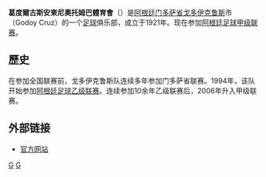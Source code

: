 {{noteTA
|G1=南美球會
|G2=足球
|1=zh-hans:戈多伊克鲁斯体育俱乐部; zh-hk:葛度爾古斯體育會;
|2=zh-hans:戈多伊克鲁斯; zh-hk:葛度爾古斯;
}}
{{Football club infobox
| clubname   = 葛度爾古斯<br />''Godoy Cruz''
| image      = [[File:Escgcat.png|160px]]
| fullname   = 葛度爾古斯安東尼奧托姆巴體育會
| nickname   = ''El Expreso''<br />''Bodeguero''<br />''El Tomba''
| founded    = {{Start date and years ago|df=yes|1921|6|21}}
| ground     = Estadio Feliciano Gambarte
| city       = [[门多萨省|门多萨省]]，[[戈多伊克魯斯_(門多薩省)|戈多伊克鲁斯]]
| capacity   = 21,774
| chairman   = José Eduardo Mansur
| manager    = Lucas Bernardi
| league     = [[阿根廷足球甲級聯賽|阿根廷足球甲級聯賽]]
| season     = 2018–19
| position   = 阿甲，第 14 位
| website    = https://web.archive.org/web/20060525010843/http://www.clubgodoycruz.com.ar/
| pattern_la1=_gcat1617h|pattern_b1=_gcat1617h|pattern_ra1=_gcat1617h|pattern_sh1=_gcat1617h|pattern_so1=_gcat1617h
| leftarm1=0000ff|body1=0000ff|rightarm1=0000ff|shorts1=0000FF|socks1=0000FF
| pattern_la2=_gcat1617a|pattern_b2=_gcat1617a|pattern_ra2=_gcat1617a|pattern_sh2=_gcat1617a|pattern_so2=_gcat1617a
| leftarm2=FFFFFF|body2=FFFFFF|rightarm2=FFFFFF|shorts2=FFFFFF|socks2=FFFFFF
}}
'''葛度爾古斯安東尼奧托姆巴體育會'''（{{lang-es|'''Club Deportivo Godoy Cruz Antonio Tomba'''}}）是[[阿根廷|阿根廷]][[门多萨省|门多萨省]][[戈多伊克魯斯_(門多薩省)|戈多伊克鲁斯]]市（Godoy Cruz）的一个[[足球|足球]]俱乐部，成立于1921年。现在参加[[阿根廷足球甲级联赛|阿根廷足球甲级联赛]]。

== 歷史 ==
在参加全国联赛前，戈多伊克鲁斯队连续多年参加门多萨省联赛。1994年，该队开始参加[[阿根廷足球乙级联赛|阿根廷足球乙级联赛]]。连续参加10余年乙级联赛后，2006年升入甲级联赛。

== 外部链接 ==
* [https://web.archive.org/web/20060525010843/http://www.clubgodoycruz.com.ar/ 官方网站]

{{阿根廷足球甲级联赛}}

[[Category:阿根廷足球會|G]]
[[Category:1921年建立的足球俱樂部|G]]
